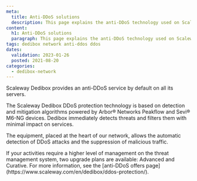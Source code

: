 ```yaml
---
meta:
  title: Anti-DDoS solutions
  description: This page explains the anti-DDoS technology used on Scaleway Dedibox.
content:
  h1: Anti-DDoS solutions
  paragraph: This page explains the anti-DDoS technology used on Scaleway Dedibox.
tags: dedibox network anti-ddos ddos 
dates:
  validation: 2023-01-26
  posted: 2021-08-20
categories:
  - dedibox-network
---
```


Scaleway Dedibox provides an anti-DDoS service by default on all its servers.

The Scaleway Dedibox DDoS protection technology is based on detection and mitigation algorithms powered by Arbor® Networks Peakflow and Sevi® M6-NG devices. Dedibox immediately detects threats and filters them with minimal impact on services.

The equipment, placed at the heart of our network, allows the automatic detection of DDoS attacks and the suppression of malicious traffic.

<Lightbox src="scaleway-offre-ddos.webp" alt="threat management system" />

<Message type="note">
  If your activities require a higher level of management on the threat management system, two upgrade plans are available: Advanced and Curative. For more information, see the [anti-DDoS offers page](https://www.scaleway.com/en/dedibox/ddos-protection/). 
</Message>